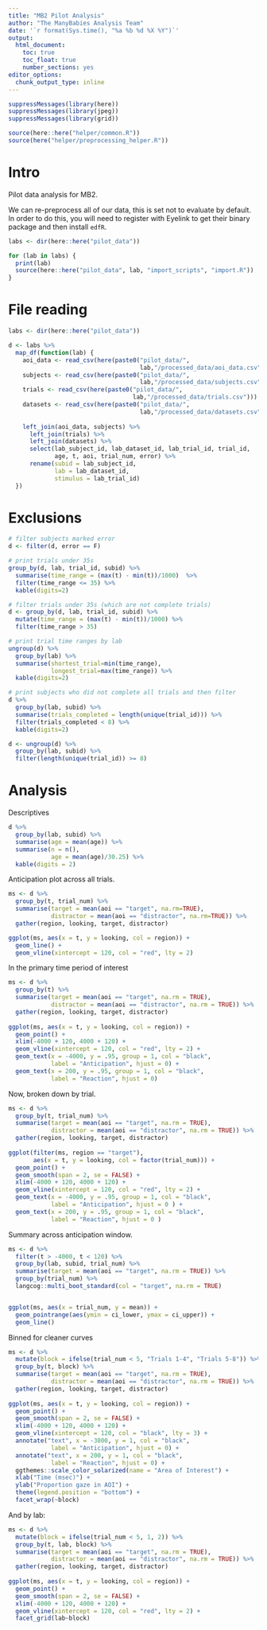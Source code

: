 ```yaml
---
title: "MB2 Pilot Analysis"
author: "The ManyBabies Analysis Team"
date: '`r format(Sys.time(), "%a %b %d %X %Y")`'
output: 
  html_document:
    toc: true
    toc_float: true
    number_sections: yes
editor_options: 
  chunk_output_type: inline
---
```


```r
suppressMessages(library(here))
suppressMessages(library(jpeg))
suppressMessages(library(grid))

source(here::here("helper/common.R"))
source(here("helper/preprocessing_helper.R"))
```


# Intro

Pilot data analysis for MB2.

We can re-preprocess all of our data, this is set not to evaluate by default. In order to do this, you will need to register with Eyelink to get their binary package and then install `edfR`.

```r
labs <- dir(here::here("pilot_data"))

for (lab in labs) {
  print(lab)
  source(here::here("pilot_data", lab, "import_scripts", "import.R"))
}

```


# File reading


```r
labs <- dir(here::here("pilot_data"))

d <- labs %>%
  map_df(function(lab) {
    aoi_data <- read_csv(here(paste0("pilot_data/",
                                     lab,"/processed_data/aoi_data.csv"))) 
    subjects <- read_csv(here(paste0("pilot_data/",
                                     lab,"/processed_data/subjects.csv"))) 
    trials <- read_csv(here(paste0("pilot_data/",
                                   lab,"/processed_data/trials.csv"))) 
    datasets <- read_csv(here(paste0("pilot_data/",
                                     lab,"/processed_data/datasets.csv")))
    
    left_join(aoi_data, subjects) %>%
      left_join(trials) %>%
      left_join(datasets) %>%
      select(lab_subject_id, lab_dataset_id, lab_trial_id, trial_id, 
             age, t, aoi, trial_num, error) %>%
      rename(subid = lab_subject_id, 
             lab = lab_dataset_id, 
             stimulus = lab_trial_id)
  })
```

# Exclusions

```r
# filter subjects marked error
d <- filter(d, error == F)

# print trials under 35s
group_by(d, lab, trial_id, subid) %>%
  summarise(time_range = (max(t) - min(t))/1000)  %>%
  filter(time_range <= 35) %>%
  kable(digits=2)

# filter trials under 35s (which are not complete trials)
d <- group_by(d, lab, trial_id, subid) %>%
  mutate(time_range = (max(t) - min(t))/1000) %>%
  filter(time_range > 35)

# print trial time ranges by lab
ungroup(d) %>%
  group_by(lab) %>% 
  summarise(shortest_trial=min(time_range),
            longest_trial=max(time_range)) %>%
  kable(digits=2)

# print subjects who did not complete all trials and then filter
d %>%
  group_by(lab, subid) %>%
  summarise(trials_completed = length(unique(trial_id))) %>%
  filter(trials_completed < 8) %>%
  kable(digits=2)

d <- ungroup(d) %>%
  group_by(lab, subid) %>%
  filter(length(unique(trial_id)) >= 8)
```


# Analysis

Descriptives

```r
d %>%
  group_by(lab, subid) %>%
  summarise(age = mean(age)) %>%
  summarise(n = n(), 
            age = mean(age)/30.25) %>%
  kable(digits = 2)
```

Anticipation plot across all trials. 

```r
ms <- d %>%
  group_by(t, trial_num) %>%
  summarise(target = mean(aoi == "target", na.rm=TRUE),
            distractor = mean(aoi == "distractor", na.rm=TRUE)) %>%
  gather(region, looking, target, distractor) 

ggplot(ms, aes(x = t, y = looking, col = region)) + 
  geom_line() + 
  geom_vline(xintercept = 120, col = "red", lty = 2)

```    

In the primary time period of interest

```r
ms <- d %>%
  group_by(t) %>%
  summarise(target = mean(aoi == "target", na.rm = TRUE),
            distractor = mean(aoi == "distractor", na.rm = TRUE)) %>%
  gather(region, looking, target, distractor) 
  
ggplot(ms, aes(x = t, y = looking, col = region)) +
  geom_point() + 
  xlim(-4000 + 120, 4000 + 120) + 
  geom_vline(xintercept = 120, col = "red", lty = 2) + 
  geom_text(x = -4000, y = .95, group = 1, col = "black", 
            label = "Anticipation", hjust = 0) + 
  geom_text(x = 200, y = .95, group = 1, col = "black", 
            label = "Reaction", hjust = 0)
```

Now, broken down by trial.

```r
ms <- d %>%
  group_by(t, trial_num) %>%
  summarise(target = mean(aoi == "target", na.rm = TRUE),
            distractor = mean(aoi == "distractor", na.rm = TRUE)) %>%
  gather(region, looking, target, distractor) 
  
ggplot(filter(ms, region == "target"), 
       aes(x = t, y = looking, col = factor(trial_num))) +
  geom_point() + 
  geom_smooth(span = 2, se = FALSE) + 
  xlim(-4000 + 120, 4000 + 120) + 
  geom_vline(xintercept = 120, col = "red", lty = 2) + 
  geom_text(x = -4000, y = .95, group = 1, col = "black", 
            label = "Anticipation", hjust = 0 ) + 
  geom_text(x = 200, y = .95, group = 1, col = "black", 
            label = "Reaction", hjust = 0 )
```

Summary across anticipation window.

```r
ms <- d %>%
  filter(t > -4000, t < 120) %>%
  group_by(lab, subid, trial_num) %>%
  summarise(target = mean(aoi == "target", na.rm = TRUE)) %>%
  group_by(trial_num) %>%
  langcog::multi_boot_standard(col = "target", na.rm = TRUE)


ggplot(ms, aes(x = trial_num, y = mean)) +
  geom_pointrange(aes(ymin = ci_lower, ymax = ci_upper)) + 
  geom_line()
```
  
   
Binned for cleaner curves

```r
ms <- d %>%
  mutate(block = ifelse(trial_num < 5, "Trials 1-4", "Trials 5-8")) %>%
  group_by(t, block) %>%
  summarise(target = mean(aoi == "target", na.rm = TRUE),
            distractor = mean(aoi == "distractor", na.rm = TRUE)) %>%
  gather(region, looking, target, distractor) 
  
ggplot(ms, aes(x = t, y = looking, col = region)) +
  geom_point() + 
  geom_smooth(span = 2, se = FALSE) + 
  xlim(-4000 + 120, 4000 + 120) +
  geom_vline(xintercept = 120, col = "black", lty = 3) + 
  annotate("text", x = -3800, y = 1, col = "black",
            label = "Anticipation", hjust = 0) +
  annotate("text", x = 200, y = 1, col = "black", 
            label = "Reaction", hjust = 0) + 
  ggthemes::scale_color_solarized(name = "Area of Interest") + 
  xlab("Time (msec)") + 
  ylab("Proportion gaze in AOI") + 
  theme(legend.position = "bottom") + 
  facet_wrap(~block)
```

And by lab:

```r
ms <- d %>%
  mutate(block = ifelse(trial_num < 5, 1, 2)) %>%
  group_by(t, lab, block) %>%
  summarise(target = mean(aoi == "target", na.rm = TRUE),
            distractor = mean(aoi == "distractor", na.rm = TRUE)) %>%
  gather(region, looking, target, distractor) 
  
ggplot(ms, aes(x = t, y = looking, col = region)) +
  geom_point() + 
  geom_smooth(span = 2, se = FALSE) + 
  xlim(-4000 + 120, 4000 + 120) + 
  geom_vline(xintercept = 120, col = "red", lty = 2) +
  facet_grid(lab~block)
```

<!-- # XY visualizations -->

<!-- First get data.  -->

<!-- ```{r} -->
<!-- xyd <- labs %>% -->
<!--   map_df(function(lab) { -->
<!--     xy_data <- read_csv(here(paste0("pilot_data/", -->
<!--                                      lab,"/processed_data/xy_data.csv")))  -->
<!--     subjects <- read_csv(here(paste0("pilot_data/", -->
<!--                                      lab,"/processed_data/subjects.csv")))  -->
<!--     trials <- read_csv(here(paste0("pilot_data/", -->
<!--                                    lab,"/processed_data/trials.csv")))  -->
<!--     datasets <- read_csv(here(paste0("pilot_data/", -->
<!--                                      lab,"/processed_data/datasets.csv"))) -->

<!--     left_join(xy_data, subjects) %>% -->
<!--       left_join(trials) %>% -->
<!--       left_join(datasets) %>% -->
<!--       select(lab_subject_id, lab_dataset_id, lab_trial_id, trial_id,  -->
<!--              age, t, x, y, trial_num, error) %>% -->
<!--       rename(subid = lab_subject_id,  -->
<!--              lab = lab_dataset_id,  -->
<!--              stimulus = lab_trial_id) -->
<!--   }) -->
<!-- ``` -->

<!-- Deal with timing in xy_data. TODO: do this re-zeroing by trial in the importing. -->

<!-- ```{r} -->
<!-- pod <- 30600 -->
<!-- xyd <- xyd %>% -->
<!--   group_by(subid, lab, trial_id) %>% -->
<!--   mutate(t = t - t[1], -->
<!--          t = t - pod) -->
<!-- ``` -->

<!-- TODO: add exclusions. -->

<!-- Used the `av` package to split video to 40fps images (just for resampling convenience.  -->


<!-- ```{r} -->
<!-- #FAM_LL_1200x900 -->
<!-- # https://stackoverflow.com/questions/42333085/how-to-fit-the-plot-over-a-background-image-in-r-and-ggplot2 -->
<!-- # start time: 27 seconds -->

<!-- screen_size <- c(1920,1080) -->
<!-- clip_size <- c(1200,900) -->

<!-- frame2time <- function (f) {  -->
<!--   ((f / 40)*1000) - pod -->
<!-- } -->

<!-- frames <- 1200:1205 -->
<!-- p <- list() -->

<!-- for (i in 1:length(frames)) { -->

<!--   frame <- frames[i] -->
<!--   time <- frame2time(frame) -->

<!--   img <- readJPEG(paste0("media/FAM_LL_1200x900/image_",  -->
<!--                          sprintf("%06.0f", frame),".jpg")) -->

<!--   g <- rasterGrob(img,  -->
<!--                   width = unit(1,"npc"),  -->
<!--                   height = unit(1, "npc"),  -->
<!--                   interpolate = FALSE) -->

<!--   plot_data <- xyd %>% -->
<!--     filter(str_detect(stimulus, "FAM_LL_1200x900*"),  -->
<!--            t > time, t < time + 25) -->

<!--   p[i] <- ggplot(data = plot_data) + -->
<!--     annotation_custom(g,  -->
<!--                       xmin = (screen_size[1] - clip_size[1])/2,  -->
<!--                       xmax = clip_size[1] + (screen_size[1] - clip_size[1])/2,  -->
<!--                       ymin = (screen_size[2] - clip_size[2])/2,  -->
<!--                       ymax = clip_size[2] + (screen_size[2] - clip_size[2])/2) +  -->
<!--     geom_point(aes(x = x,  -->
<!--                    y = screen_size[2] - y,  -->
<!--                    col = lab),  -->
<!--                alpha = 1) + -->
<!--     xlim(0,screen_size[1]) +  -->
<!--     ylim(0,screen_size[2]) -->
<!-- } -->
<!-- ``` -->

<!-- ```{r} -->
<!-- foo <- d %>% -->
<!--   filter(str_detect(stimulus, "FAM_LL_1200x900*"),  -->
<!--          t > -4*40, t < 0) -->

<!-- foo %>% -->
<!--   group_by(lab) %>% -->
<!--   summarise(mean = mean(aoi == "target")) -->
<!-- ``` -->


<!-- ```{r} -->
<!-- d %>% -->
<!--   filter(str_detect(stimulus, "FAM_LL_1200x900*"),  -->
<!--          t > -4*40, t < 0) %>% -->
<!--   group_by(lab) %>% -->
<!--   summarise(target = mean(aoi == "target"),  -->
<!--             distractor = mean(aoi == "distractor"),  -->
<!--             other = mean(aoi == "other"),  -->
<!--             na = mean(is.na(aoi))) -->
<!-- ``` -->

